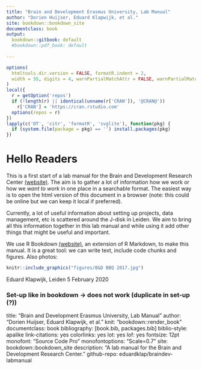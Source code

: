 ```yaml
---
title: "Brain and Development Erasmus University, Lab Manual"
author: "Dorien Huijser, Eduard Klapwijk, et al."
site: bookdown::bookdown_site
documentclass: book
output:
  bookdown::gitbook: default
  #bookdown::pdf_book: default
        
---
```


```r
options(
  htmltools.dir.version = FALSE, formatR.indent = 2,
  width = 55, digits = 4, warnPartialMatchAttr = FALSE, warnPartialMatchDollar = FALSE
)
local({
  r = getOption('repos')
  if (!length(r) || identical(unname(r['CRAN']), '@CRAN@'))
    r['CRAN'] = 'https://cran.rstudio.com' 
  options(repos = r)
})
lapply(c('DT', 'citr', 'formatR', 'svglite'), function(pkg) {
  if (system.file(package = pkg) == '') install.packages(pkg)
})
```

# Hello Readers {-}

This is a first start of a lab manual for the Brain and Development Research Center [(website)](http:www.brainanddevelopment.nl). The aim is to gather a lot of information how we work or how we *want to work* in one place in a searchable format. The easiest way is to open the html version of this document in a browser (note: this could be online but we can keep it local if preferred).  

Currently, a lot of useful information about setting up projects, data management, etc is scattered around the J-disk in Leiden. We aim to bring all this information together in this lab manual and while using it add other things that might be useful and important.  

We use R Bookdown [(website)](https://bookdown.org/), an extension of R Markdown, to make this manual. It is a great tool: we can write text, include code chunks and figures. Also photos:

```r
knitr::include_graphics("figures/B&D BBQ 2017.jpg")
```


Eduard Klapwijk, Leiden 5 February 2020

### Set-up like in bookdown -> does not work (duplicate in set-up (?))
title: "Brain and Development Erasmus University, Lab Manual"
author: "Dorien Huijser, Eduard Klapwijk, et al."
knit: "bookdown::render_book"
documentclass: book
bibliography: [book.bib, packages.bib]
biblio-style: apalike
link-citations: yes
colorlinks: yes
lot: yes
lof: yes
fontsize: 12pt
monofont: "Source Code Pro"
monofontoptions: "Scale=0.7"
site: bookdown::bookdown_site
description: "A lab manual for the Brain and Development Research Center."
github-repo: eduardklap/braindev-labmanual
